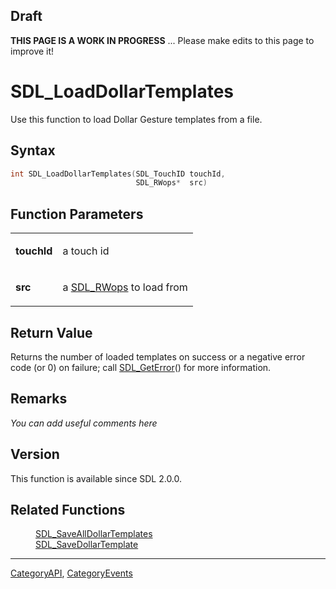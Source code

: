== Draft ==

'''THIS PAGE IS A WORK IN PROGRESS''' ... Please make edits to this page to improve it!



<!-- #*^*^*^*^*See http://wiki.libsdl.org/moin.cgi/SGFunctions for details on editing this page*^*^*^*^* -->


= SDL_LoadDollarTemplates =
Use this function to load Dollar Gesture templates from a file.




== Syntax ==
<syntaxhighlight lang='c++'>
int SDL_LoadDollarTemplates(SDL_TouchID touchId,
                            SDL_RWops*  src)
</syntaxhighlight>


== Function Parameters ==
{|
|'''touchId'''
|a touch id
|-
|'''src'''
|a [[SDL_RWops]] to load from
|}


== Return Value ==
Returns the number of loaded templates on success or a negative error code (or 0) on failure; call [[SDL_GetError]]() for more information.



== Remarks ==
''You can add useful comments here''

<!-- #Leave this section as-is unless you have a remark to put in.  In that case, replace ''You can add useful comments here'' with your remark(s) following the Style Guide instructions.  Leave the rest of the markup alone and delete this comment. -->

== Version ==
This function is available since SDL 2.0.0.

== Related Functions ==
:[[SDL_SaveAllDollarTemplates]]
:[[SDL_SaveDollarTemplate]]

----
[[CategoryAPI]], [[CategoryEvents]]
<!-- #See the Style Guide for instructions on editing the footer. -->
